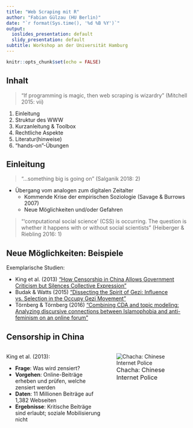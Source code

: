```yaml
---
title: "Web Scraping mit R"
author: "Fabian Gülzau (HU Berlin)"
date: "`r format(Sys.time(), '%d %B %Y')`"
output:
  ioslides_presentation: default
  slidy_presentation: default
subtitle: Workshop an der Universität Hamburg
---
```


```r
knitr::opts_chunk$set(echo = FALSE)
```

## Inhalt

 > "If programming is magic, then web scraping is wizardry" (Mitchell 2015: vii)

1. Einleitung
2. Struktur des WWW
3. Kurzanleitung & Toolbox
4. Rechtliche Aspekte
5. Literatur(hinweise)
6. "hands-on"-Übungen

## Einleitung

> "...something big is going on" (Salganik 2018: 2)

- Übergang vom analogen zum digitalen Zeitalter
    - Kommende Krise der empirischen Soziologie (Savage & Burrows 2007)
    - Neue Möglichkeiten und/oder Gefahren
    
 > "'computational social science' (CSS) is occurring. The question is whether
 > it happens with or without social scientists" (Heiberger & Riebling 2016: 1)
    
## Neue Möglichkeiten: Beispiele

Exemplarische Studien:

- King et al. (2013) ["How Censorship in China Allows Government Criticism but 
Silences Collective Expression"](http://bit.ly/2E1Yjhc)
- Budak & Watts (2015) ["Dissecting the Spirit of Gezi: Influence vs. Selection
in the Occupy Gezi Movement"](https://www.sociologicalscience.com/articles-v2-18-370/)
- Törnberg & Törnberg (2016) ["Combining CDA and topic modeling: Analyzing
discursive connections between Islamophobia and anti-feminism on an online forum"](https://journals.sagepub.com/doi/abs/10.1177/0957926516634546#articleShareContainer)

## Censorship in China

<div style="float: left; width: 50%;">
King et al. (2013):

- **Frage**: Was wird zensiert?
- **Vorgehen**: Online-Beiträge erheben und prüfen, welche zensiert werden
- **Daten**: 11 Millionen Beiträge auf 1,382 Webseiten 
- **Ergebnisse**: Kritische Beiträge sind erlaubt; soziale Mobilisierung nicht

</div>

<div style="float: right; width: 50%;">
![<font size="3">Chacha: Chinese Internet Police</font>](Figures/Chacha - Internet Police.png)



